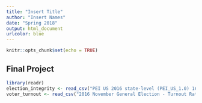 ```yaml
---
title: "Insert Title"
author: "Insert Names"
date: "Spring 2018"
output: html_document
urlcolor: blue
---
```


```r
knitr::opts_chunk$set(echo = TRUE)
```

## Final Project

```r
library(readr)
election_integrity <- read_csv("PEI US 2016 state-level (PEI_US_1.0) 16-12-2017.csv")
voter_turnout <- read_csv("2016 November General Election - Turnout Rates.csv")
```





